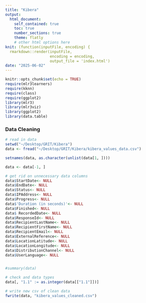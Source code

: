 ```yaml
---
title: "Kibera"
output: 
  html_document:
    self_contained: true
    toc: true
    number_sections: true
    theme: flatly
    # other html options here
knit: (function(inputFile, encoding) {
  rmarkdown::render(inputFile, 
                    encoding = encoding,
                    output_file = 'index.html')
date: "2025-06-02"
---
```


```r
knitr::opts_chunk$set(echo = TRUE)
require(mlr3learners) 
require(kknn)  
require(class)
require(ggplot2)
library(mlr3)
library(mlr3viz)
library(ggplot2)
library(data.table)
```



### Data Cleaning

```r
# read in data
setwd("~/Desktop/GRIT/Kibera")
data <- fread("~/Desktop/GRIT/Kibera/kibera_values_data.csv")

setnames(data, as.character(unlist(data[1, ])))

data <- data[-1, ]
```


```r
# get rid on unnecessary data columns
data$StartDate<- NULL
data$EndDate<- NULL
data$Status<- NULL
data$IPAddress<- NULL
data$Progress<- NULL
data$'Duration (in seconds)'<- NULL
data$Finished<- NULL
data$ RecordedDate<- NULL
data$ResponseId<- NULL
data$RecipientLastName<- NULL
data$RecipientFirstName<- NULL
data$RecipientEmail<- NULL
data$ExternalReference<- NULL
data$LocationLatitude<- NULL
data$LocationLongitude<- NULL
data$DistributionChannel<- NULL
data$UserLanguage<- NULL


#summary(data)

```




```r
# check and data types
data[, "1.1" := as.integer(data[["1.1"]])]

```












```r
# write new csv of clean data
fwrite(data, "kibera_values_cleaned.csv")
```

